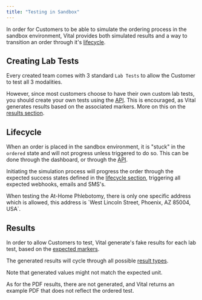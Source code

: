 ```yaml
---
title: "Testing in Sandbox"
---
```


In order for Customers to be able to simulate the ordering process in the sandbox environment, Vital provides both simulated results and a way to transition an order through it's [lifecycle](/lab/workflow/lab-test-lifecycle).

## Creating Lab Tests

Every created team comes with 3 standard `Lab Tests` to allow the Customer to test all 3 modalities. 

However, since most customers choose to have their own custom lab tests, you should create your own tests using the [API](/lab/workflow/create-test). This is encouraged, as Vital generates results based on the associated markers. More on this on the [results section](/lab/overview/sandbox#results).

## Lifecycle

When an order is placed in the sandbox environment, it is "stuck" in the `ordered` state and will not progress unless triggered to do so. This can be done through the dashboard, or through the [API](/api-reference/lab-testing/simulate-order).

Initiating the simulation process will progress the order through the expected success states defined in the [lifecycle section](/lab/workflow/lab-test-lifecycle), triggering all expected webhooks, emails and SMS's.

<Warning>
When testing the At-Home Phlebotomy, there is only one specific address which is allowed, this address is `West Lincoln Street, Phoenix, AZ 85004, USA`.
</Warning>


## Results

In order to allow Customers to test, Vital generate's fake results for each lab test, based on the [expected markers](/lab/results/result-formats#expected-results). 

The generated results will cycle through all possible [result types](/lab/results/result-formats#resulttype).

<Warning>
Note that generated values might not match the expected unit.
</Warning>

As for the PDF results, there are not generated, and Vital returns an example PDF that does not reflect the ordered test.